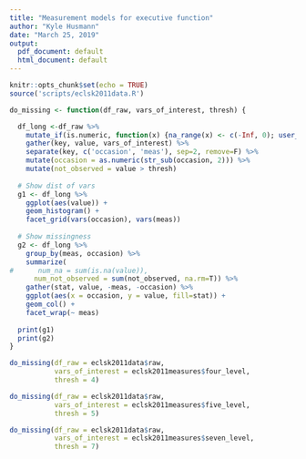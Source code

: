 ```yaml
---
title: "Measurement models for executive function"
author: "Kyle Husmann"
date: "March 25, 2019"
output:
  pdf_document: default
  html_document: default
---
```


```r
knitr::opts_chunk$set(echo = TRUE)
source('scripts/eclsk2011data.R')

do_missing <- function(df_raw, vars_of_interest, thresh) {

  df_long <-df_raw %>%
    mutate_if(is.numeric, function(x) {na_range(x) <- c(-Inf, 0); user_na_to_na(x)}) %>%
    gather(key, value, vars_of_interest) %>%
    separate(key, c('occasion', 'meas'), sep=2, remove=F) %>%
    mutate(occasion = as.numeric(str_sub(occasion, 2))) %>%
    mutate(not_observed = value > thresh)
  
  # Show dist of vars
  g1 <- df_long %>%
    ggplot(aes(value)) +
    geom_histogram() +
    facet_grid(vars(occasion), vars(meas))
  
  # Show missingness
  g2 <- df_long %>%
    group_by(meas, occasion) %>%
    summarize(
#      num_na = sum(is.na(value)),
      num_not_observed = sum(not_observed, na.rm=T)) %>%
    gather(stat, value, -meas, -occasion) %>%
    ggplot(aes(x = occasion, y = value, fill=stat)) +
    geom_col() +
    facet_wrap(~ meas)
  
  print(g1)
  print(g2)
}
```

```r
do_missing(df_raw = eclsk2011data$raw,
           vars_of_interest = eclsk2011measures$four_level,
           thresh = 4)
```

```r
do_missing(df_raw = eclsk2011data$raw,
           vars_of_interest = eclsk2011measures$five_level,
           thresh = 5)
```

```r
do_missing(df_raw = eclsk2011data$raw,
           vars_of_interest = eclsk2011measures$seven_level,
           thresh = 7)
```